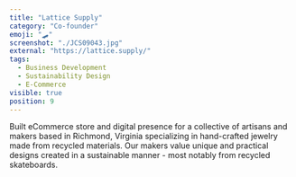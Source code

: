 ```yaml
---
title: "Lattice Supply"
category: "Co-founder"
emoji: "🛹"
screenshot: "./JCS09043.jpg"
external: "https://lattice.supply/"
tags:
  - Business Development
  - Sustainability Design
  - E-Commerce
visible: true
position: 9
---
```


Built eCommerce store and digital presence for a collective of artisans and makers based in Richmond, Virginia specializing in hand-crafted jewelry made from recycled materials. Our makers value unique and practical designs created in a sustainable manner - most notably from recycled skateboards.
